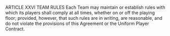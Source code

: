 ARTICLE XXVI
                                       TEAM RULES
       Each Team may maintain or establish rules with which its players shall comply at all
times, whether on or off the playing floor; provided, however, that such rules are in writing, are
reasonable, and do not violate the provisions of this Agreement or the Uniform Player Contract.